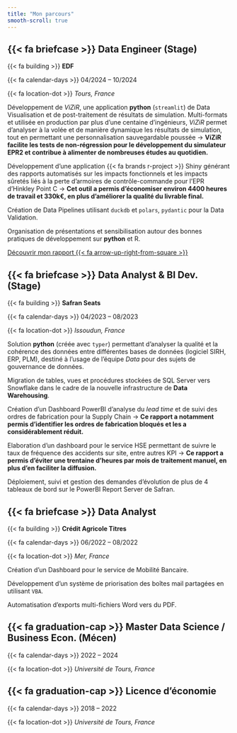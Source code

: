 ```yaml
---
title: "Mon parcours"
smooth-scroll: true
---
```


::: {.timeline}

::: {.timeline-event}
::: {.timeline-point .bg_2}
:::
::: {.timeline-content}
::: {.timeline-border .bg_2}
:::
::: {.timeline-description}

## {{< fa briefcase >}} Data Engineer (Stage)

{{< fa building >}} **EDF**

{{< fa calendar-days >}} 04/2024 -- 10/2024

{{< fa location-dot >}} *Tours, France*

Développement de *ViZiR*, une application **python** (`streamlit`) de Data Visualisation et de post-traitement de résultats de simulation. Multi-formats et utilisée en production par plus d'une centaine d'ingénieurs, *ViZiR* permet d'analyser à la volée et de manière dynamique les résultats de simulation, tout en permettant une personnalisation sauvegardable poussée $\rightarrow$ **ViZiR facilite les tests de non-régression pour le développement du simulateur EPR2 et contribue à alimenter de nombreuses études au quotidien.**

Développement d'une application {{< fa brands r-project >}} Shiny générant des rapports automatisés sur les impacts fonctionnels et les impacts sûretés liés à la perte d'armoires de contrôle-commande pour l'EPR d'Hinkley Point C $\rightarrow$ **Cet outil a permis d'économiser environ 4400 heures de travail et 330k€, en plus d'améliorer la qualité du livrable final.**

Création de Data Pipelines utilisant `duckdb` et `polars`, `pydantic` pour la Data Validation.

Organisation de présentations et sensibilisation autour des bonnes pratiques de développement sur **python** et R.

[Découvrir mon rapport {{< fa arrow-up-right-from-square >}}](assets/Internship_Report_EDF.pdf){.btn .btn-outline-primary .btn role="button" .center}

:::
:::
:::

::: {.timeline-event}
::: {.timeline-point .bg_3}
:::
::: {.timeline-content}
::: {.timeline-border .bg_3}
:::
::: {.timeline-description}

## {{< fa briefcase >}} Data Analyst & BI Dev. (Stage)

{{< fa building >}} **Safran Seats**

{{< fa calendar-days >}} 04/2023 -- 08/2023

{{< fa location-dot >}} *Issoudun, France*

Solution **python** (créée avec `typer`) permettant d'analyser la qualité et la cohérence des données entre différentes bases de données (logiciel SIRH, ERP, PLM), destiné à l'usage de l'équipe *Data* pour des sujets de gouvernance de données.

Migration de tables, vues et procédures stockées de SQL Server vers Snowflake dans le cadre de la nouvelle infrastructure de **Data Warehousing**.

Création d'un Dashboard PowerBI d'analyse du *lead time* et de suivi des ordres de fabrication pour la Supply Chain $\rightarrow$ **Ce rapport a notamment permis d'identifier les ordres de fabrication bloqués et les a considérablement réduit.**

Elaboration d'un dashboard pour le service HSE permettant de suivre le taux de fréquence des accidents sur site, entre autres KPI $\rightarrow$ **Ce rapport a permis d'éviter une trentaine d'heures par mois de traitement manuel, en plus d'en faciliter la diffusion.**

Déploiement, suivi et gestion des demandes d'évolution de plus de 4 tableaux de bord sur le PowerBI Report Server de Safran. 

:::
:::
:::

::: {.timeline-event}
::: {.timeline-point .bg_4}
:::
::: {.timeline-content}
::: {.timeline-border .bg_4}
:::
::: {.timeline-description}

## {{< fa briefcase >}} Data Analyst

{{< fa building >}} **Crédit Agricole Titres**

{{< fa calendar-days >}} 06/2022 -- 08/2022

{{< fa location-dot >}} *Mer, France*

Création d'un Dashboard pour le service de Mobilité Bancaire.

Développement d'un système de priorisation des boîtes mail partagées en utilisant `VBA`.

Automatisation d'exports multi-fichiers Word vers du PDF.

:::
:::
:::

::: {.timeline-event}
::: {.timeline-point .bg_5}
:::
::: {.timeline-content}
::: {.timeline-border .bg_5}
:::
::: {.timeline-description}

## {{< fa graduation-cap >}} Master Data Science / Business Econ. (Mécen)

{{< fa calendar-days >}} 2022 -- 2024

{{< fa location-dot >}} *Université de Tours, France*


:::
:::
:::


::: {.timeline-event}
::: {.timeline-point .bg_6}
:::
::: {.timeline-content}
::: {.timeline-border .bg_6}
:::
::: {.timeline-description}

## {{< fa graduation-cap >}} Licence d'économie

{{< fa calendar-days >}} 2018 -- 2022

{{< fa location-dot >}} *Université de Tours, France*


:::
:::
:::

:::